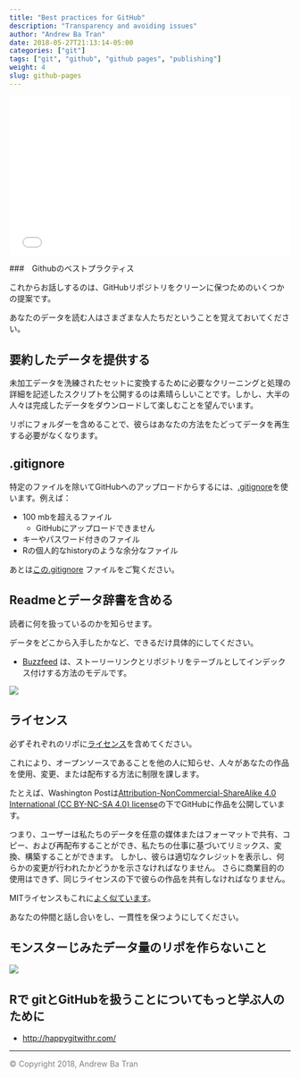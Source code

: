 ```yaml
---
title: "Best practices for GitHub"
description: "Transparency and avoiding issues"
author: "Andrew Ba Tran"
date: 2018-05-27T21:13:14-05:00
categories: ["git"]
tags: ["git", "github", "github pages", "publishing"]
weight: 4
slug: github-pages
---
```


<div style="position: relative; padding-bottom: 56.25%; height: 0; overflow: hidden;">
  <iframe src="//www.youtube.com/embed/rKUYR9HC7N0?t=3s" style="position: absolute; top: 0; left: 0; width: 100%; height: 100%; border:0; encrypted-media" allowfullscreen title="YouTube Video"></iframe>
</div>



###　Githubのベストプラクティス

これからお話しするのは、GitHubリポジトリをクリーンに保つためのいくつかの提案です。

あなたのデータを読む人はさまざまな人たちだということを覚えておいてください。

## 要約したデータを提供する

未加工データを洗練されたセットに変換するために必要なクリーニングと処理の詳細を記述したスクリプトを公開するのは素晴らしいことです。しかし、大半の人々は完成したデータをダウンロードして楽しむことを望んでいます。

リポにフォルダーを含めることで、彼らはあなたの方法をたどってデータを再生する必要がなくなります。

## .gitignore 

特定のファイルを除いてGitHubへのアップロードからするには、[.gitignore](https://git-scm.com/docs/gitignore)を使います。例えば：

- 100 mbを超えるファイル
    * GitHubにアップロードできません
- キーやパスワード付きのファイル
- Rの個人的なhistoryのような余分なファイル

 あとは[この.gitignore](https://github.com/wpinvestigative/kushner_eb5_census/blob/master/.gitignore) ファイルをご覧ください。

## Readmeとデータ辞書を含める

読者に何を扱っているのかを知らせます。

データをどこから入手したかなど、できるだけ具体的にしてください。

- [Buzzfeed](https://github.com/BuzzFeedNews/everything) は、ストーリーリンクとリポジトリをテーブルとしてインデックス付けする方法のモデルです。

<img src="/git/github/images/index.png">

## ライセンス

必ずそれぞれのリポに[ライセンス](https://help.github.com/articles/licensing-a-repository/)を含めてください。

これにより、オープンソースであることを他の人に知らせ、人々があなたの作品を使用、変更、または配布する方法に制限を課します。

たとえば、Washington Postは[Attribution-NonCommercial-ShareAlike 4.0 International (CC BY-NC-SA 4.0) license](https://creativecommons.org/licenses/by-nc-sa/4.0/)の下でGitHubに作品を公開しています。

つまり、ユーザーは私たちのデータを任意の媒体またはフォーマットで共有、コピー、および再配布することができ、私たちの仕事に基づいてリミックス、変換、構築することができます。
しかし、彼らは適切なクレジットを表示し、何らかの変更が行われたかどうかを示さなければなりません。
さらに商業目的の使用はできず、同じライセンスの下で彼らの作品を共有しなければなりません。

MITライセンスもこれに[よく似ています](https://tldrlegal.com/license/mit-license)。

あなたの仲間と話し合いをし、一貫性を保つようにしてください。

## モンスターじみたデータ量のリポを作らないこと

<img src="/git/github/images/fivethirtyeight.png">

## Rで gitとGitHubを扱うことについてもっと学ぶ人のために

* [http://happygitwithr.com/](http://happygitwithr.com/)


-----

<span style="color:gray">© Copyright 2018, Andrew Ba Tran</span>

